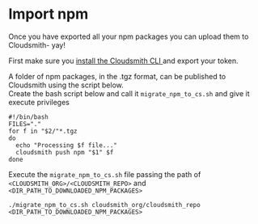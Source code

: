 # Import npm

Once you have exported all your npm packages you can upload them to Cloudsmith- yay! 

First make sure you [install the Cloudsmith CLI ](/developer-tools/cli#installation) and export your token. 

A folder of npm packages, in the .tgz format, can be published to Cloudsmith using the script below.  
Create the bash script below and call it `migrate_npm_to_cs.sh` and give it execute privileges

```shell
#!/bin/bash
FILES="."
for f in "$2/"*.tgz
do
  echo "Processing $f file..."
  cloudsmith push npm "$1" $f
done
```

Execute the `migrate_npm_to_cs.sh` file passing the path of `<CLOUDSMITH_ORG>/<CLOUDSMITH_REPO>` and `<DIR_PATH_TO_DOWNLOADED_NPM_PACKAGES>`

```shell
./migrate_npm_to_cs.sh cloudsmith_org/cloudsmith_repo <DIR_PATH_TO_DOWNLOADED_NPM_PACKAGES>
```
